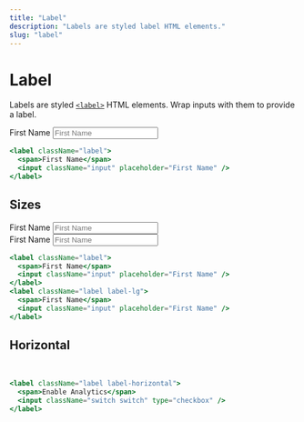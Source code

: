 ```yaml
---
title: "Label"
description: "Labels are styled label HTML elements."
slug: "label"
---
```


# Label

Labels are styled [`<label>`](https://developer.mozilla.org/en-US/docs/Web/HTML/Element/label) HTML elements. Wrap inputs with them to provide a label.

<label className="label">
  <span>First Name</span>
  <input className="input" placeholder="First Name" />
</label>
<br />

```jsx
<label className="label">
  <span>First Name</span>
  <input className="input" placeholder="First Name" />
</label>
```

## Sizes

<label className="label">
  <span>First Name</span>
  <input className="input" placeholder="First Name" />
</label>
<br />
<label className="label label-lg">
  <span>First Name</span>
  <input className="input" placeholder="First Name" />
</label>
<br />

```jsx
<label className="label">
  <span>First Name</span>
  <input className="input" placeholder="First Name" />
</label>
<label className="label label-lg">
  <span>First Name</span>
  <input className="input" placeholder="First Name" />
</label>
```

## Horizontal

<LabelHorizontalDemo />
<br />

```jsx
<label className="label label-horizontal">
  <span>Enable Analytics</span>
  <input className="switch switch" type="checkbox" />
</label>
```
